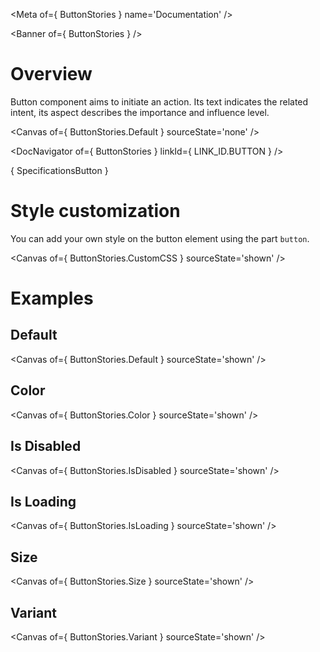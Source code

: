 
<Meta of={ ButtonStories } name='Documentation' />

<Banner of={ ButtonStories } />

# Overview

Button component aims to initiate an action. Its text indicates the related intent, its aspect describes the importance and influence level.

<Canvas of={ ButtonStories.Default } sourceState='none' />

<DocNavigator of={ ButtonStories } linkId={ LINK_ID.BUTTON } />

<Markdown>{ SpecificationsButton }</Markdown>

# Style customization

You can add your own style on the button element using the part `button`.

<Canvas of={ ButtonStories.CustomCSS } sourceState='shown' />

# Examples

## Default

<Canvas of={ ButtonStories.Default } sourceState='shown' />

## Color

<Canvas of={ ButtonStories.Color } sourceState='shown' />

## Is Disabled

<Canvas of={ ButtonStories.IsDisabled } sourceState='shown' />

## Is Loading

<Canvas of={ ButtonStories.IsLoading } sourceState='shown' />

## Size

<Canvas of={ ButtonStories.Size } sourceState='shown' />

## Variant

<Canvas of={ ButtonStories.Variant } sourceState='shown' />
